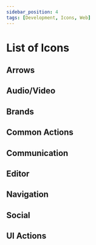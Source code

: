 ```yaml
---
sidebar_position: 4
tags: [Development, Icons, Web]
---
```



# List of Icons

## Arrows

<IconGallery icons={arrowIcons} />

## Audio/Video

<IconGallery icons={avIcons} />

## Brands

<IconGallery icons={brandIcons} />

## Common Actions

<IconGallery icons={commonActionIcons} />

## Communication

<IconGallery icons={communicationIcons} />

## Editor

<IconGallery icons={editorIcons} />

## Navigation

<IconGallery icons={navigationIcons} />

## Social

<IconGallery icons={socialIcons} />

## UI Actions

<IconGallery icons={uiIcons} />
